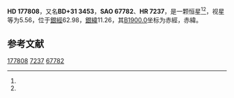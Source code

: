{{Starbox begin
| name = HD 177808
}}
{{Starbox observe
| epoch = [[J2000.0|J2000.0]]
| constell = {{星座名待查}}<ref name=SIMBAD>{{cite web
 | url=http://simbad.u-strasbg.fr/simbad/sim-id?Ident=HR+7237
 | title=Pulsating variable Star
 | publisher=Centre de Données astronomiques de Strasbourg
 | work=SIMBAD
 | accessdate=2012-07-13
 | archive-date=2020-02-01
 | archive-url=https://web.archive.org/web/20200201160046/http://simbad.u-strasbg.fr/simbad/sim-id?Ident=HR+7237
 }}</ref><ref name=DATA>{{cite web
 | url=http://vizier.u-strasbg.fr/viz-bin/VizieR-5?-out.add=.&-source=5050&-corr=PK=HR&-out.max=9999&HR=7237
 | title=VizieR Detailed Page
 | accessdate=2012-07-13
 | archive-date=2016-03-04
 | archive-url=https://web.archive.org/web/20160304205226/http://vizier.u-strasbg.fr/viz-bin/VizieR-5?-out.add=.&-source=5050&-corr=PK=HR&-out.max=9999&HR=7237
 | dead-url=no
 }}</ref>
| 星官 = 
| ra = {{RA|19|4|57.9}}<ref name=SIMBAD /><ref name=DATA />
| dec = {{DEC|+31|44|40}}<ref name=SIMBAD /><ref name=DATA />
| appmag_v = 5.56<ref name=SIMBAD /><ref name=DATA />
}}
{{Starbox character
| class = M0III<ref name=SIMBAD /><ref name=DATA />
| b-v = 1.54<ref name=SIMBAD /><ref name=DATA />
| u-b = 1.91<ref name=SIMBAD /><ref name=DATA />
| r-i = 0.91<ref name=SIMBAD /><ref name=DATA />
| variable = 
}}
{{Starbox astrometry
| radial_v = 1.91
| prop_mo_ra = 6
| parallax = 0.018
| p_error = 
}}
{{Starbox catalog
| names =BD+31 3453，[[SAO星表|SAO]] 67782，[[HD星表|HD]] 177808，[[HR星表|HR]] 7237}}
{{Starbox reference |Simbad=HR+7237}}
{{Starbox end}}

'''HD 177808'''，又名'''BD+31 3453'''，'''SAO 67782'''、'''HR 7237'''，是一颗恒星<ref name=SIMBAD /><ref name=DATA />，视星等为5.56，位于[[銀道座標系|銀經]]62.98，[[銀道座標系|銀緯]]11.26，其[[B1900.0|B1900.0]]坐标为赤經{{RA|19|1|9.2}}，赤緯{{DEC|+31|11.26|42}}。

== 参考文献 ==
{{reflist}}

{{star-stub}}

[[Category:HD和HDE天體|177808]]
[[Category:HR天體|7237]]
[[Category:SAO天體|67782]]